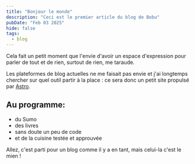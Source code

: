 ```yaml
---
title: "Bonjour le monde"
description: "Ceci est le premier article du blog de Bobu"
pubDate: "Feb 03 2025"
hide: false
tags:
  - blog
---
```



Cela fait un petit moment que l'envie d'avoir un espace d'expression pour parler de tout et de rien, surtout de rien, me taraude.

Les plateformes de blog actuelles ne me faisait pas envie et j'ai longtemps chercher sur quel outil partir à la place : ce sera donc un petit site propulsé par [Astro](https://astro.build/).

## Au programme:

- du Sumo
- des livres
- sans doute un peu de code
- et de la cuisine testée et approuvée

Allez, c'est parti pour un blog comme il y a en tant, mais celui-la c'est le mien !